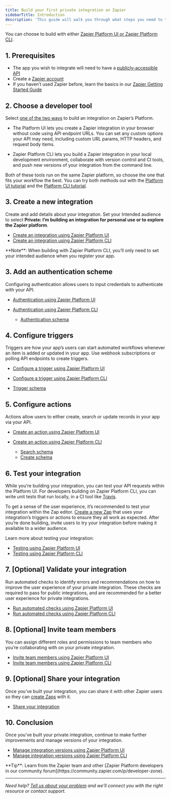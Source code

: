 ```yaml
---
title: Build your first private integration on Zapier
sidebarTitle: Introduction
description: 'This guide will walk you through what steps you need to take to build a [private integration](/platform/quickstart/private-vs-public-integrations) from start to finish. There are no fees to build an integration with Zapier.'
---
```


You can choose to build with either [Zapier Platform UI or Zapier Platform CLI](/platform/quickstart/ui-vs-cli).

## 1\. Prerequisites

*   The app you wish to integrate will need to have a [publicly-accessible API](https://zapier.com/learn/apis/)
*   Create a [Zapier account](https://zapier.com/sign-up)
*   If you haven’t used Zapier before, learn the basics in our [Zapier Getting Started Guide](https://zapier.com/learn/zapier-quick-start-guide/)

## 2\. Choose a developer tool

Select [one of the two ways](/platform/quickstart/ui-vs-cli) to build an integration on Zapier’s Platform.

*   The Platform UI lets you create a Zapier integration in your browser without code using API endpoint URLs. You can set any custom options your API may need, including custom URL params, HTTP headers, and request body items.

*   Zapier Platform CLI lets you build a Zapier integration in your local development environment, collaborate with version control and CI tools, and push new versions of your integration from the command line.


Both of these tools run on the same Zapier platform, so choose the one that fits your workflow the best. You can try both methods out with the [Platform UI tutorial](/platform/quickstart/ui-tutorial) and the [Platform CLI tutorial](/platform/quickstart/cli-tutorial).

## 3\. Create a new integration

Create and add details about your integration. Set your Intended audience to select **Private: I’m building an integration for personal use or to explore the Zapier platform**.

*   [Create an integration using Zapier Platform UI](https://developer.zapier.com/app/new)
*   [Create an integration using Zapier Platform CLI](https://github.com/zapier/zapier-platform/blob/main/packages/cli/README.md#creating-a-local-app)

<Info>
  **Note**: When building with Zapier Platform CLI, you’ll only need to set your intended audience when you register your app.
</Info>

## 3\. Add an authentication scheme

Configuring authentication allows users to input credentials to authenticate with your API.

*   [Authentication using Zapier Platform UI](/platform/build/auth)
*   [Authentication using Zapier Platform CLI](https://github.com/zapier/zapier-platform/blob/main/packages/cli/README.md#authentication)

    *   [Authentication schema](https://github.com/zapier/zapier-platform/blob/main/packages/schema/docs/build/schema.md#authenticationschema)

## 4\. Configure triggers

Triggers are how your app’s users can start automated workflows whenever an item is added or updated in your app. Use webhook subscriptions or polling API endpoints to create triggers.

*   [Configure a trigger using Zapier Platform UI](/platform/build/trigger)
*   [Configure a trigger using Zapier Platform CLI](https://github.com/zapier/zapier-platform/blob/main/packages/cli/README.md#triggerssearchescreates)

*   [Trigger schema](https://github.com/zapier/zapier-platform/blob/main/packages/schema/docs/build/schema.md#triggerschema)

## 5\. Configure actions

Actions allow users to either create, search or update records in your app via your API.

*   [Create an action using Zapier Platform UI](/platform/build/action)
*   [Create an action using Zapier Platform CLI](https://github.com/zapier/zapier-platform/blob/main/packages/cli/README.md#triggerssearchescreates)

    *   [Search schema](https://github.com/zapier/zapier-platform/blob/main/packages/schema/docs/build/schema.md#searchschema)
    *   [Create schema](https://github.com/zapier/zapier-platform/blob/main/packages/schema/docs/build/schema.md#createschema)

## 6\. Test your integration

While you’re building your integration, you can test your API requests within the Platform UI. For developers building on Zapier Platform CLI, you can write unit tests that run locally, in a CI tool like [Travis](https://travis-ci.com/).

To get a sense of the user experience, it’s recommended to test your integration within the Zap editor. [Create a new Zap](https://help.zapier.com/hc/en-us/articles/8496309697421) that uses your integration’s triggers or actions to ensure they all work as expected. After you’re done building, invite users to try your integration before making it available to a wider audience.

Learn more about testing your integration:

*   [Testing using Zapier Platform UI](/platform/build/test-auth)
*   [Testing using Zapier Platform CLI](https://github.com/zapier/zapier-platform/blob/main/packages/cli/README.md#testing)

## 7\. \[Optional\] Validate your integration

Run automated checks to identify errors and recommendations on how to improve the user experience of your private integration. These checks are required to pass for public integrations, and are recommended for a better user experience for private integrations.

*   [Run automated checks using Zapier Platform UI](/platform/publish/integration-checks-reference)
*   [Run automated checks using Zapier Platform CLI](https://github.com/zapier/zapier-platform/blob/main/packages/cli/docs/cli.md#validate)

## 8\. \[Optional\] Invite team members

You can assign different roles and permissions to team members who you’re collaborating with on your private integration.

*   [Invite team members using Zapier Platform UI](/platform/manage/add-team)
*   [Invite team members using Zapier Platform CLI](https://github.com/zapier/zapier-platform/blob/main/packages/cli/README.md#sharing-an-app-version)

## 9\. \[Optional\] Share your integration

Once you’ve built your integration, you can share it with other Zapier users so they can [create Zaps](https://help.zapier.com/hc/en-us/articles/8496309697421-Create-Zaps) with it.

*   [Share your integration](/platform/manage/sharing)

## 10\. Conclusion

Once you’ve built your private integration, continue to make further improvements and manage versions of your integration.

*   [Manage integration versions using Zapier Platform UI](/platform/manage/versions#managing-versions-in-platform-ui)
*   [Manage integration versions using Zapier Platform CLI](/platform/manage/versions#managing-versions-in-platform-cli)

<Tip>
 **Tip**: Learn from the Zapier team and other [Zapier Platform developers in our community forum](https://community.zapier.com/p/developer-zone).
</Tip>

- - -

_Need help? [Tell us about your problem](https://developer.zapier.com/contact) and we’ll connect you with the right resource or contact support._
